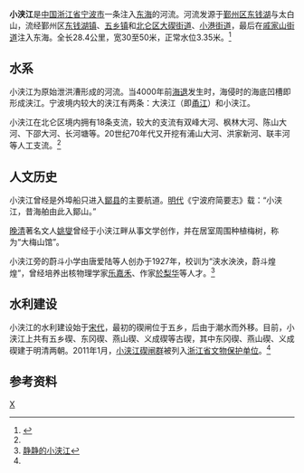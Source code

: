 {{Infobox river
| river_name = 小浃江
| image_name = Xiaojia River, Beilun, 2014-10-26.JPG
| origin = [[东钱湖|东钱湖]]、太白山
| mouth = [[东海|东海]]
| basin_countries = 鄞州区、北仑区
| length = 28.4千米
}}
'''小浃江'''是[[中国|中国]][[浙江省|浙江省]][[宁波市|宁波市]]一条注入[[东海|东海]]的河流。河流发源于[[鄞州区|鄞州区]][[东钱湖|东钱湖]]与太白山，流经鄞州区[[东钱湖镇|东钱湖镇]]、[[五乡镇|五乡镇]]和[[北仑区|北仑区]][[大碶街道|大碶街道]]、[[小港街道_(宁波市)|小港街道]]，最后在[[戚家山街道|戚家山街道]]注入东海。全长28.4公里，宽30至50米，正常水位3.35米。<ref name="main">{{Cite web |url=http://dfz.bl.gov.cn/detail.php?id=135 |title=北仑地方志-水系 |access-date=2010-05-23 |archive-url=https://web.archive.org/web/20110707031734/http://dfz.bl.gov.cn/detail.php?id=135 |archive-date=2011-07-07 |dead-url=yes }}</ref>

== 水系 ==
小浃江为原始泄洪漕形成的河流。当4000年前[[海退|海退]]发生时，海侵时的海底凹槽即形成浃江。宁波境内较大的浃江有两条：大浃江（即[[甬江|甬江]]）和小浃江。

小浃江在北仑区境内拥有18条支流，较大的支流有双峰大河、枫林大河、陈山大河、下邵大河、长河塘等。20世纪70年代又开挖有浦山大河、洪家新河、联丰河等人工支流。<ref name="main" />

== 人文历史 ==
小浃江曾经是外埠船只进入[[鄮县|鄮县]]的主要航道。[[明代|明代]]《宁波府简要志》载：“小浃江，昔海舶由此入鄮山。”

[[晚清|晚清]]著名文人[[姚燮|姚燮]]曾经于小浃江畔从事文学创作，并在居室周围种植梅树，称为“大梅山馆”。

小浃江旁的蔚斗小学由唐爱陆等人创办于1927年，校训为“浃水泱泱，蔚斗煌煌”，曾经培养出核物理学家[[乐嘉禾|乐嘉禾]]、作家[[於梨华|於梨华]]等人才。<ref name="aux">[http://press.idoican.com.cn/detail/articles/20081208552A121/ 静静的小浃江]{{dead link|date=2017年12月 |bot=InternetArchiveBot |fix-attempted=yes }}</ref>

== 水利建设 ==
小浃江的水利建设始于[[宋代|宋代]]，最初的碶闸位于五乡，后由于潮水而外移。目前，小浃江上共有五乡碶、东冈碶、燕山碶、义成碶等古碶，其中东冈碶、燕山碶、义成碶建于明清两朝。2011年1月，[[小浃江碶闸群|小浃江碶闸群]]被列入[[浙江省文物保护单位|浙江省文物保护单位]]。<ref name="aux" />

== 参考资料 ==
{{reflist}}

[[Category:宁波河流|X]]
